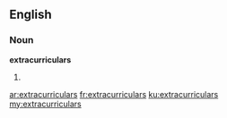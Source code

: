 ==English==
===Noun===
'''extracurriculars'''
# {{plural of|[[extracurricular]]}}

[[ar:extracurriculars]]
[[fr:extracurriculars]]
[[ku:extracurriculars]]
[[my:extracurriculars]]